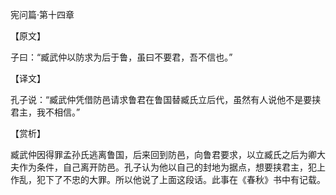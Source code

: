 

宪问篇·第十四章

【原文】

子曰：“臧武仲以防求为后于鲁，虽曰不要君，吾不信也。”

【译文】

孔子说：“臧武仲凭借防邑请求鲁君在鲁国替臧氏立后代，虽然有人说他不是要挟君主，我不相信。”

【赏析】

臧武仲因得罪孟孙氏逃离鲁国，后来回到防邑，向鲁君要求，以立臧氏之后为卿大夫作为条件，自己离开防邑。孔子认为他以自己的封地为据点，想要挟君主，犯上作乱，犯下了不忠的大罪。所以他说了上面这段话。此事在《春秋》书中有记载。

